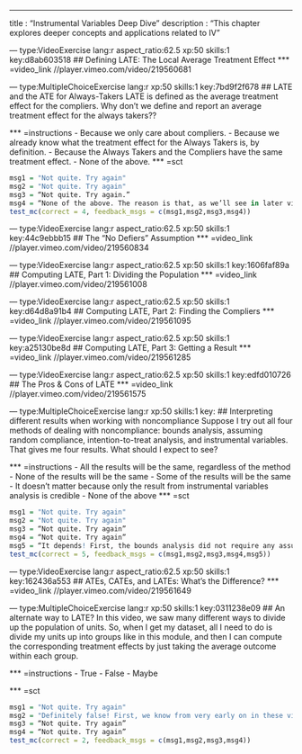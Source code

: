 --- 
title       : "Instrumental Variables Deep Dive"
description : "This chapter explores deeper concepts and applications related to IV"


--- type:VideoExercise lang:r aspect_ratio:62.5 xp:50 skills:1 key:d8ab603518
## Defining LATE: The Local Average Treatment Effect
*** =video_link
//player.vimeo.com/video/219560681


--- type:MultipleChoiceExercise lang:r xp:50 skills:1 key:7bd9f2f678
## LATE and the ATE for Always-Takers
LATE is defined as the average treatment effect for the compliers. Why don’t we define and report an average treatment effect for the always takers??

*** =instructions
- Because we only care about compliers.
- Because we already know what the treatment effect for the Always Takers is, by definition.
- Because the Always Takers and the Compliers have the same treatment effect.
- None of the above.
*** =sct
```{r}
msg1 = "Not quite. Try again"
msg2 = "Not quite. Try again"
msg3 = “Not quite. Try again.”
msg4 = “None of the above. The reason is that, as we’ll see in later videos, we are able to compute LATE from the data. (We can show it is “identified”.) But the average treatment effect for Always Takers is not nearly as easy to get, or indeed could be impossible to learn. So we focus on LATE no so much because of intrinsic interest (although that is often the case) but also because it is something we are able to learn from the data.”
test_mc(correct = 4, feedback_msgs = c(msg1,msg2,msg3,msg4))
```

--- type:VideoExercise lang:r aspect_ratio:62.5 xp:50 skills:1 key:44c9ebbb15
## The "No Defiers" Assumption
*** =video_link
//player.vimeo.com/video/219560834


--- type:VideoExercise lang:r aspect_ratio:62.5 xp:50 skills:1 key:1606faf89a
## Computing LATE, Part 1: Dividing the Population
*** =video_link
//player.vimeo.com/video/219561008


--- type:VideoExercise lang:r aspect_ratio:62.5 xp:50 skills:1 key:d64d8a91b4
## Computing LATE, Part 2: Finding the Compliers
*** =video_link
//player.vimeo.com/video/219561095


--- type:VideoExercise lang:r aspect_ratio:62.5 xp:50 skills:1 key:a25130be8d
## Computing LATE, Part 3: Getting a Result
*** =video_link
//player.vimeo.com/video/219561285


--- type:VideoExercise lang:r aspect_ratio:62.5 xp:50 skills:1 key:edfd010726
## The Pros & Cons of LATE
*** =video_link
//player.vimeo.com/video/219561575

--- type:MultipleChoiceExercise lang:r xp:50 skills:1 key:
## Interpreting different results when working with noncompliance
Suppose I try out all four methods of dealing with noncompliance: bounds analysis, assuming random compliance, intention-to-treat analysis, and instrumental variables. That gives me four results. What should I expect to see?

*** =instructions
- All the results will be the same, regardless of the method
- None of the results will be the same
- Some of the results will be the same
- It doesn’t matter because only the result from instrumental variables analysis is credible
- None of the above
*** =sct
```{r}
msg1 = "Not quite. Try again"
msg2 = "Not quite. Try again"
msg3 = “Not quite. Try again”
msg4 = “Not quite. Try again”
msg5 = “It depends! First, the bounds analysis did not require any assumptions, so the true ATE will be within the bounds we derived there. And remember that bounds analysis always gives, well, a bound! And as long as there is some noncompliance, that bound will always be positive. So it can’t possible give the same result as using IV, assuming random compliance, or doing intention-to-treat analysis. That’s because all three of those methods deliver a single point. Moreover, each of those methods will typically deliver different answers, except in special cases. Which one is more credible depends on what you think about the assumptions used to compute those numbers.”
test_mc(correct = 5, feedback_msgs = c(msg1,msg2,msg3,msg4,msg5))
```

--- type:VideoExercise lang:r aspect_ratio:62.5 xp:50 skills:1 key:162436a553
## ATEs, CATEs, and LATEs: What's the Difference?
*** =video_link
//player.vimeo.com/video/219561649


--- type:MultipleChoiceExercise lang:r xp:50 skills:1 key:0311238e09
## An alternate way to LATE? 
In this video, we saw many different ways to divide up the population of units. So, when I get my dataset, all I need to do is divide my units up into groups like in this module, and then I can compute the corresponding treatment effects by just taking the average outcome within each group.

*** =instructions
- True
- False
- Maybe

*** =sct
```{r}
msg1 = "Not quite. Try again"
msg2 = "Definitely false! First, we know from very early on in these videos that learning causality is rarely as easy as just computing a single average. At the least we need to compute the *difference* in two averages, like in a randomized experiment. Beyond that, however, we have discussed in other videos that we do not actually know who is or is not a complier in our dataset, for example. So—in our data—we cannot actually split people up as seen in this module. The split we discussed here is done “as if” we knew things about people which we cannot possibly know with an actual dataset."
msg3 = “Not quite. Try again”
msg4 = “Not quite. Try again”
test_mc(correct = 2, feedback_msgs = c(msg1,msg2,msg3,msg4))
```
